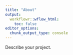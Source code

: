 ---
title: "About"
output:
  workflowr::wflow_html:
    toc: false
editor_options:
  chunk_output_type: console
---


Describe your project.
